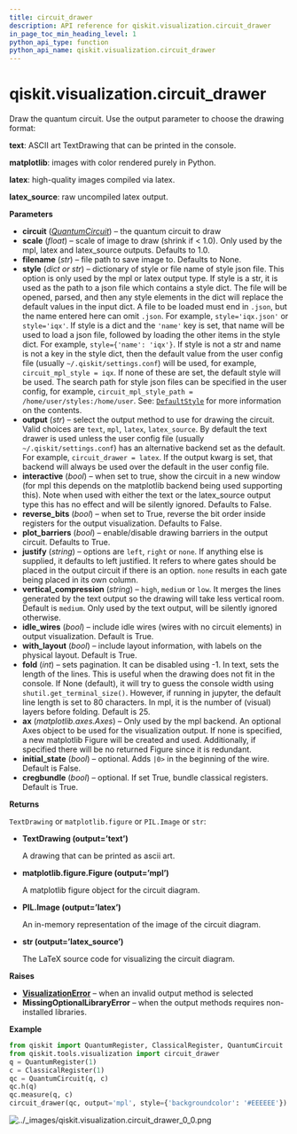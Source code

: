 ```yaml
---
title: circuit_drawer
description: API reference for qiskit.visualization.circuit_drawer
in_page_toc_min_heading_level: 1
python_api_type: function
python_api_name: qiskit.visualization.circuit_drawer
---
```


# qiskit.visualization.circuit\_drawer

<Function id="qiskit.visualization.circuit_drawer" name="circuit_drawer" isDedicatedPage={true} github="https://github.com/qiskit/qiskit/tree/stable/0.21/qiskit/visualization/circuit_visualization.py" signature="circuit_drawer(circuit, scale=None, filename=None, style=None, output=None, interactive=False, plot_barriers=True, reverse_bits=False, justify=None, vertical_compression='medium', idle_wires=True, with_layout=True, fold=None, ax=None, initial_state=False, cregbundle=True)">
  Draw the quantum circuit. Use the output parameter to choose the drawing format:

  **text**: ASCII art TextDrawing that can be printed in the console.

  **matplotlib**: images with color rendered purely in Python.

  **latex**: high-quality images compiled via latex.

  **latex\_source**: raw uncompiled latex output.

  **Parameters**

  *   **circuit** ([*QuantumCircuit*](qiskit.circuit.QuantumCircuit "qiskit.circuit.QuantumCircuit")) – the quantum circuit to draw
  *   **scale** (*float*) – scale of image to draw (shrink if \< 1.0). Only used by the mpl, latex and latex\_source outputs. Defaults to 1.0.
  *   **filename** (*str*) – file path to save image to. Defaults to None.
  *   **style** (*dict or str*) – dictionary of style or file name of style json file. This option is only used by the mpl or latex output type. If style is a str, it is used as the path to a json file which contains a style dict. The file will be opened, parsed, and then any style elements in the dict will replace the default values in the input dict. A file to be loaded must end in `.json`, but the name entered here can omit `.json`. For example, `style='iqx.json'` or `style='iqx'`. If style is a dict and the `'name'` key is set, that name will be used to load a json file, followed by loading the other items in the style dict. For example, `style={'name': 'iqx'}`. If style is not a str and name is not a key in the style dict, then the default value from the user config file (usually `~/.qiskit/settings.conf`) will be used, for example, `circuit_mpl_style = iqx`. If none of these are set, the default style will be used. The search path for style json files can be specified in the user config, for example, `circuit_mpl_style_path = /home/user/styles:/home/user`. See: [`DefaultStyle`](qiskit.visualization.qcstyle.DefaultStyle "qiskit.visualization.qcstyle.DefaultStyle") for more information on the contents.
  *   **output** (*str*) – select the output method to use for drawing the circuit. Valid choices are `text`, `mpl`, `latex`, `latex_source`. By default the text drawer is used unless the user config file (usually `~/.qiskit/settings.conf`) has an alternative backend set as the default. For example, `circuit_drawer = latex`. If the output kwarg is set, that backend will always be used over the default in the user config file.
  *   **interactive** (*bool*) – when set to true, show the circuit in a new window (for mpl this depends on the matplotlib backend being used supporting this). Note when used with either the text or the latex\_source output type this has no effect and will be silently ignored. Defaults to False.
  *   **reverse\_bits** (*bool*) – when set to True, reverse the bit order inside registers for the output visualization. Defaults to False.
  *   **plot\_barriers** (*bool*) – enable/disable drawing barriers in the output circuit. Defaults to True.
  *   **justify** (*string*) – options are `left`, `right` or `none`. If anything else is supplied, it defaults to left justified. It refers to where gates should be placed in the output circuit if there is an option. `none` results in each gate being placed in its own column.
  *   **vertical\_compression** (*string*) – `high`, `medium` or `low`. It merges the lines generated by the text output so the drawing will take less vertical room. Default is `medium`. Only used by the text output, will be silently ignored otherwise.
  *   **idle\_wires** (*bool*) – include idle wires (wires with no circuit elements) in output visualization. Default is True.
  *   **with\_layout** (*bool*) – include layout information, with labels on the physical layout. Default is True.
  *   **fold** (*int*) – sets pagination. It can be disabled using -1. In text, sets the length of the lines. This is useful when the drawing does not fit in the console. If None (default), it will try to guess the console width using `shutil.get_terminal_size()`. However, if running in jupyter, the default line length is set to 80 characters. In mpl, it is the number of (visual) layers before folding. Default is 25.
  *   **ax** (*matplotlib.axes.Axes*) – Only used by the mpl backend. An optional Axes object to be used for the visualization output. If none is specified, a new matplotlib Figure will be created and used. Additionally, if specified there will be no returned Figure since it is redundant.
  *   **initial\_state** (*bool*) – optional. Adds `|0>` in the beginning of the wire. Default is False.
  *   **cregbundle** (*bool*) – optional. If set True, bundle classical registers. Default is True.

  **Returns**

  `TextDrawing` or `matplotlib.figure` or `PIL.Image` or `str`:

  *   **TextDrawing (output=’text’)**

      A drawing that can be printed as ascii art.

  *   **matplotlib.figure.Figure (output=’mpl’)**

      A matplotlib figure object for the circuit diagram.

  *   **PIL.Image (output=’latex’)**

      An in-memory representation of the image of the circuit diagram.

  *   **str (output=’latex\_source’)**

      The LaTeX source code for visualizing the circuit diagram.

  **Raises**

  *   [**VisualizationError**](qiskit.visualization.VisualizationError "qiskit.visualization.VisualizationError") – when an invalid output method is selected
  *   **MissingOptionalLibraryError** – when the output methods requires non-installed libraries.

  **Example**

  ```python
  from qiskit import QuantumRegister, ClassicalRegister, QuantumCircuit
  from qiskit.tools.visualization import circuit_drawer
  q = QuantumRegister(1)
  c = ClassicalRegister(1)
  qc = QuantumCircuit(q, c)
  qc.h(q)
  qc.measure(q, c)
  circuit_drawer(qc, output='mpl', style={'backgroundcolor': '#EEEEEE'})
  ```

  ![../\_images/qiskit.visualization.circuit\_drawer\_0\_0.png](/images/api/qiskit/0.37/qiskit.visualization.circuit_drawer_0_0.png)
</Function>

